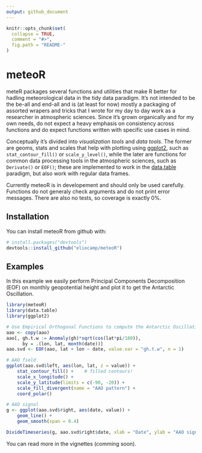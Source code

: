 ```yaml
---
output: github_document
---
```


<!-- README.md is generated from README.Rmd. Please edit that file -->

```r
knitr::opts_chunk$set(
  collapse = TRUE,
  comment = "#>",
  fig.path = "README-"
)
```

# meteoR

meteR packages several functions and utilities that make R better for hadling meteorological data in the tidy data paradigm. It's not intended to be the be-all and end-all and is (at least for now) mostly a packaging of assorted wrapers and tricks that I wrote for my day to day work as a researcher in atmospheric sciences. Since it's grown organically and for my own needs, do not expect a heavy emphasis on consistency across functions and do expect functions written with specific use cases in mind.  

Conceptually it's divided into *visualization tools* and *data tools*. The former are geoms, stats and scales that help with plotting using [ggplot2](http://ggplot2.tidyverse.org/index.html), such as `stat_contour_fill()` or `scale_y_level()`, while the later are functions for common data processing tools in the atmospheric sciences, such as `Derivate()` or `EOF()`; these are implemented to work in the [data.table](https://github.com/Rdatatable/data.table/wiki) paradigm, but also work with regular data frames. 

Currently meteoR is in developement and should only be used carefully. Functions do not generaly check arguments and do not print error messages. There are also no tests, so coverage is exactly 0%. 


## Installation

You can install meteoR from github with:

```r
# install.packages("devtools")
devtools::install_github("eliocamp/meteoR")
```

## Examples

In this example we easily perform Principal Components Decomposition (EOF) on monthly geopotential height and plot it to get the Antarctic Oscillation. 

```r
library(meteoR)
library(data.table)
library(ggplot2)

# Use Empirical Orthogonal Functions to compute the Antarctic Oscillation
aao <- copy(aao)
aao[, gh.t.w := Anomaly(gh)*sqrt(cos(lat*pi/180)),
      by = .(lon, lat, month(date))]
aao.svd <- EOF(aao, lat + lon ~ date, value.var = "gh.t.w", n = 1)

# AAO field
ggplot(aao.svd$left, aes(lon, lat, z = value)) +
    stat_contour_fill() +    # filled contours!
    scale_x_longitude() +
    scale_y_latitude(limits = c(-90, -20)) +
    scale_fill_divergent(name = "AAO pattern") +
    coord_polar()
```
```r
# AAO signal
g <- ggplot(aao.svd$right, aes(date, value)) +
    geom_line() +
    geom_smooth(span = 0.4)

DivideTimeseries(g, aao.svd$right$date, xlab = "Date", ylab = "AAO signal")
```

You can read more in the vignettes (comming soon).
